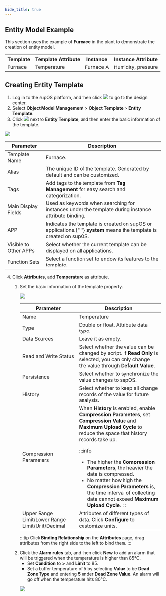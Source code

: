 ```yaml
---
hide_title: true
---
```


## Entity Model Example
This section uses the example of **Furnace** in the plant to demonstrate the creation of entity model.

<table>
  <tr>
    <th>Template</th>
    <th>Template Attribute</th>
    <th>Instance</th>
    <th>Instance Attribute</th>
  </tr>
  <tr>
    <td>Furnace</td>
    <td>Temperature</td>
    <td>Furnace A</td>
    <td>Humidity, pressure</td>
  </tr>
</table>

## Creating Entity Template

1. Log in to the supOS platform, and then click <img src="https://wordpressfreezonex.oss-accelerate.aliyuncs.com/factoryModeling/7.png" /> to go to the design center.
2. Select **Object Model Management** > **Object Template** > **Entity Template**.
3. Click <img src="https://wordpressfreezonex.oss-accelerate.aliyuncs.com/factoryModeling/26.png"/> next to **Entity Template**, and then enter the basic information of the template.

<img
  src="https://wordpressfreezonex.oss-accelerate.aliyuncs.com/factoryModeling/2.png"
  width={470}
  height={864}
/>

<table>
  <thead>
    <tr>
      <th>Parameter</th>
      <th>Description</th>
    </tr>
  </thead>
  <tbody>
    <tr>
      <td>Template Name</td>
      <td>Furnace.</td>
    </tr>
    <tr>
      <td>Alias</td>
      <td>
        The unique ID of the template. Generated by default and can be
        customized.
      </td>
    </tr>
    <tr>
      <td>Tags</td>
      <td>
        Add tags to the template from <strong>Tag Management</strong> for easy
        search and categorization.
      </td>
    </tr>
    <tr>
      <td>Main Display Fields</td>
      <td>
        Used as keywords when searching for instances under the template during
        instance attribute binding.
      </td>
    </tr>
    <tr>
      <td>APP</td>
      <td>
        Indicates the template is created on supOS or applications.{" "}
        <strong>system</strong> means the template is created on supOS.
      </td>
    </tr>
    <tr>
      <td>Visible to Other APPs</td>
      <td>
        Select whether the current template can be displayed on all
        applications.
      </td>
    </tr>
    <tr>
      <td>Function Sets</td>
      <td>Select a function set to endow its features to the template.</td>
    </tr>
  </tbody>
</table>

4. Click <strong>Attributes</strong>, add **Temperature** as attribute.

<ol>
<ol>
<li>Set the basic information of the template property.

<img src="https://wordpressfreezonex.oss-accelerate.aliyuncs.com/factoryModeling/3.png"  width={470}
  height={864}/>

<table>
<thead>
        <tr>
          <th>Parameter</th>
          <th>Description</th>
        </tr>
      </thead>
      <tbody>
      <tr>
          <td>Name</td>
          <td>Temperature</td>
        </tr>
        <tr>
          <td>Type</td>
          <td>
            Double or float. Attribute data type.
          </td>
        </tr>
        <tr>
          <td>Data Sources</td>
          <td>
            Leave it as empty.
          </td>
        </tr>
        <tr>
          <td>Read and Write Status</td>
          <td>
            Select whether the value can be changed by script. If <strong>Read Only</strong> is selected, you can only change the value through <strong>Default Value</strong>.
          </td>
        </tr>
        <tr>
          <td>Persistence</td>
          <td>
            Select whether to synchronize the value changes to supOS.
          </td>
        </tr>
        <tr>
          <td>History</td>
          <td>
            Select whether to keep all change records of the value for future analysis.
          </td>
        </tr>
        <tr>
  <td>Compression Parameters</td>
<td>When <strong>History</strong> is enabled, enable <strong>Compression Parameters</strong>, set <strong>Compression Value</strong> and <strong>Maximum Upload Cycle</strong> to reduce the space that history records take up.

:::info
- The higher the <strong>Compression Parameters</strong>, the heavier the data is compressed.
- No matter how high the **Compression Parameters** is, the time interval of collecting data cannot exceed **Maximum Upload Cycle**.
:::

</td>
        </tr>
        <tr>
          <td>Upper Range Limit/Lower Range Limit/Unit/Decimal</td>
          <td>Attributes of different types of data. Click <strong>Configure</strong> to customize units.</td>
        </tr>
      </tbody>
</table>

:::tip
Click <strong>Binding Relationship</strong> on the <strong>Attributes</strong> page, drag attributes from the right side to the left to bind them.
:::

</li>
<li>Click the <strong>Alarm rules</strong> tab, and then click <strong>New</strong> to add an alarm that will be triggered when the temperature is higher than 85°C.

- Set **Condition** to **>** and <strong>Limit</strong> to 85.
- Set a buffer temperature of 5 by selecting **Value** to be **Dead Zone Type** and entering **5** under **Dead Zone Value**. An alarm will go off when the temperature hits 80°C.

<img src="https://wordpressfreezonex.oss-accelerate.aliyuncs.com/factoryModeling/4.png"  width={470}
  height={864}/>

</li>
</ol>
</ol>

